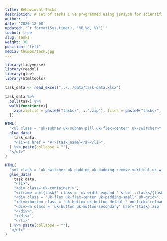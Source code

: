 ```yaml
---
title: Behavioral Tasks
description: A set of tasks I've programmed using jsPsych for scientific studies of cognition
author: ''
date: '2020-12-08'
updated: "`r format(Sys.time(), '%B %d, %Y')`"
tocbot: true
slug: Tasks
weight: 30
position: "left"
media: thumbs/task.jpg
---
```


```r
library(tidyverse)
library(readxl)
library(glue)
library(htmltools)

task_data <- read_excel("../../data/task-data.xlsx")

task_data %>% 
  pull(task) %>% 
  walk(function(x){
    zip(zipfile = paste0("tasks/", x,".zip"), files = paste0("tasks/", x, "/"))
  })

HTML(
  "<ul class = 'uk-subnav uk-subnav-pill uk-flex-center' uk-switcher>",
  glue_data(
    task_data,
    "<li><a href = '#'>{task_name}</a></li>",
  ) %>% paste(collapse = ""),
  "</ul>"
)
```

```r
HTML(
  "<ul class = 'uk-switcher uk-padding uk-padding-remove-vertical uk-width-1-1@m'>",
  glue_data(
    task_data,
    "<li>",
    "<div class='uk-container'>",
    "<iframe id='{task}' class = 'uk-width-expand ' src='../tasks/{task}/index.html' height = '650' width='800' style='border: 1px solid #e5e5e5;'></iframe>",
    "<div class = 'uk-flex uk-flex-center uk-padding-small' uk-grid>",
    "<div><button class = 'uk-button uk-button-default' onclick='reload(\"{task}\")'>Reload task</button></div>",
    "<div><a class = 'uk-button uk-button-secondary' href='{task}.zip' download='{task}'>Download Task</a></div>",
    "</div>",
    "</div>",
    "</li>"
  ) %>% paste(collapse = ""),
  "</ul>"
)
```

<script>
function reload(my_string) { 
document.getElementById(my_string).src += ''; 
} 
</script>